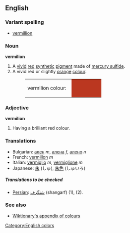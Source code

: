 ==English==
===Variant spelling===
*[[vermillion]]

===Noun===
'''vermilion'''

#A [[vivid]] [[red]] [[synthetic]] [[pigment]] made of [[mercury sulfide]].
#A vivid red or slightly [[orange]] [[colour]].
#:<table><tr><td>vermilion colour: &nbsp;</td><td bgcolor="#BB3720" width="80" height="20"></td></tr></table>

===Adjective===
'''vermilion'''

#Having a brilliant red colour.

===Translations===
*Bulgarian: [[ален]] ''m'', [[алена]] ''f'', [[алено]] ''n''
*French: [[vermillon]] ''m''
*Italian: [[vermiglio]] ''m'', [[vermiglione]] ''m''
*Japanese: [[朱]] (しゅ), [[朱色]] (しゅいろ)

=====Translations to be checked=====
<!--Remove this section once all of the translations below have been moved into the tables above.-->
{{checktrans}}

*[[Persian]]: [[شنگرف]] (shangarf) (1), (2).

===See also===
*[[Wiktionary_Appendix:Colours|Wiktionary's appendix of colours]]

[[Category:English colors]]